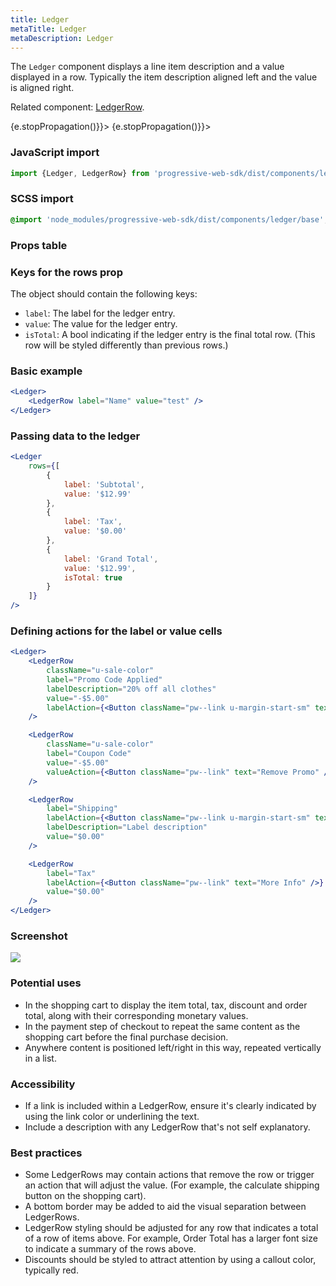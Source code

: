 ```yaml
---
title: Ledger
metaTitle: Ledger
metaDescription: Ledger
---
```



<div class="component-intro">

The `Ledger` component displays a line item description and a value displayed in a row. Typically the item description aligned left and the value is aligned right.

Related component: [LedgerRow](LedgerRow).

</div>

<div onClick={(e) => {e.stopPropagation()}}>
<Tabs activeIndex={0} className="devcenter">
<TabsPanel title="Code" onClick={(e) => {e.stopPropagation()}}>

### JavaScript import

```jsx
import {Ledger, LedgerRow} from 'progressive-web-sdk/dist/components/ledger'
```

### SCSS import

```scss
@import 'node_modules/progressive-web-sdk/dist/components/ledger/base';
```

### Props table

<PropsTable propMetaData={props.componentMetadata.childrenComponentProp} />

### Keys for the rows prop

The object should contain the following keys:

-   `label`: The label for the ledger entry.
-   `value`: The value for the ledger entry.
-   `isTotal`: A bool indicating if the ledger entry is the final total row. (This row will be styled differently than previous rows.)

### Basic example

```jsx react-live=true
<Ledger>
    <LedgerRow label="Name" value="test" />
</Ledger>
```

### Passing data to the ledger

```jsx react-live=true
<Ledger
    rows={[
        {
            label: 'Subtotal',
            value: '$12.99'
        },
        {
            label: 'Tax',
            value: '$0.00'
        },
        {
            label: 'Grand Total',
            value: '$12.99',
            isTotal: true
        }
    ]}
/>
```

### Defining actions for the label or value cells

```jsx react-live=true
<Ledger>
    <LedgerRow
        className="u-sale-color"
        label="Promo Code Applied"
        labelDescription="20% off all clothes"
        value="-$5.00"
        labelAction={<Button className="pw--link u-margin-start-sm" text="Remove" />}
    />

    <LedgerRow
        className="u-sale-color"
        label="Coupon Code"
        value="-$5.00"
        valueAction={<Button className="pw--link" text="Remove Promo" />}
    />

    <LedgerRow
        label="Shipping"
        labelAction={<Button className="pw--link u-margin-start-sm" text="More Info" />}
        labelDescription="Label description"
        value="$0.00"
    />

    <LedgerRow
        label="Tax"
        labelAction={<Button className="pw--link" text="More Info" />}
        value="$0.00"
    />
</Ledger>
```

</TabsPanel>
<TabsPanel title="Design" class="markdown">

### Screenshot

![](./images/components/ledger/ledger-uikit.png)

### Potential uses

-   In the shopping cart to display the item total, tax, discount and order total, along with their corresponding monetary values.
-   In the payment step of checkout to repeat the same content as the shopping cart before the final purchase decision.
-   Anywhere content is positioned left/right in this way, repeated vertically in a list.

### Accessibility

-   If a link is included within a LedgerRow, ensure it's clearly indicated by using the link color or underlining the text.
-   Include a description with any LedgerRow that's not self explanatory.

### Best practices

-   Some LedgerRows may contain actions that remove the row or trigger an action that will adjust the value. (For example, the calculate shipping button on the shopping cart).
-   A bottom border may be added to aid the visual separation between LedgerRows.
-   LedgerRow styling should be adjusted for any row that indicates a total of a row of items above. For example, Order Total has a larger font size to indicate a summary of the rows above.
-   Discounts should be styled to attract attention by using a callout color, typically red.

</TabsPanel>
</Tabs>
</div>
